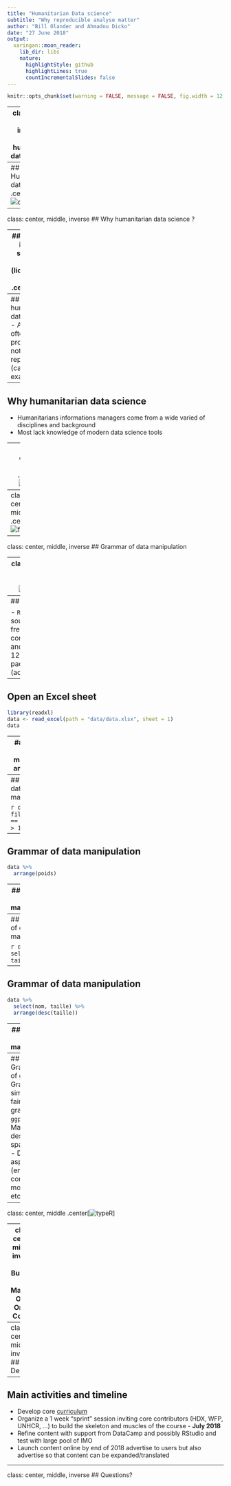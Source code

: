```yaml
---
title: "Humanitarian Data science"
subtitle: "Why reproducible analyse matter"
author: "Bill Olander and Ahmadou Dicko"
date: "27 June 2018"
output:
  xaringan::moon_reader:
    lib_dir: libs
    nature:
      highlightStyle: github
      highlightLines: true
      countIncrementalSlides: false
---
```


```r
knitr::opts_chunk$set(warning = FALSE, message = FALSE, fig.width = 12, fig.height = 4)
```

---
class: center, middle, inverse
## What is humanitarian data science ?

---
## Humanitarian data scientist
.center[![datasci](./images/datascience.png)]

---
class: center, middle, inverse
## Why humanitarian data science ?

---
## Analysis is often slow and costly (license and staff)
.center[![R](./images/reproducibleFlow.png)]

---
## Why humanitarian data science
- Analysis is often error prone and not reproducible (can give an example)


---
## Why humanitarian data science
- Humanitarians informations managers come from a wide varied of disciplines and background
- Most lack knowledge of modern data science tools

---
class: center, middle
.center[![flow](./images/RFlow.png)]

---
class: center, middle
.center[![flow](./images/datasciFlow.png)]

---
class: center, middle, inverse
## Grammar of data manipulation

---
class: center, middle
.center[![typeR](./images/typeR.gif)]

---
## Why R ?

 - `R` is open source and free
 - `R` great community and around 12000 packages (add-ons)


---
## Open an Excel sheet 

```r
library(readxl)
data <- read_excel(path = "data/data.xlsx", sheet = 1)
data
```	

---
## Grammar of data manipulation and graphics


```r
library(dplyr)
data %>%
  filter(village == "B") 
```

---
## Grammar of data manipulation

```r
data %>%
  filter(village == "B", taille > 170)
```

---
## Grammar of data manipulation

```r
data %>%
  arrange(poids)
```

---
## Grammar of data manipulation

```r
data %>%
  arrange(desc(poids))
```

---
## Grammar of data manipulation

```r
data %>%
  select(nom, taille)
```
---
## Grammar of data manipulation

```r
data %>%
  select(nom, taille) %>%
  arrange(desc(taille))
```

---
## Grammar of data manipulation

```r
data %>%
  mutate(taille_metre = taille / 100,
         imc = poids / (taille_metre^2)) %>%
  arrange(desc(imc))
```

---
## Grammaire of graphics
- Grammaire similaire pour faire des graphiques `ggplot2`
- Manipulation des données spatiales `sf`
- D'autres aspects (enquêtes complexes, modélisation, etc)

---
class: center, middle
.center[![typeR](./images/twitteR.png)]

---
class: center, middle, inverse
## Building a Massive Open Online Course

---
class: center, middle, inverse
## Demo

---
## Main activities and timeline

- Develop core [curriculum](https://docs.google.com/document/d/1ztVle5UL7TPJXh9v5amzKxRhEutRf4WqhdnCuaR7kwc/edit#)
- Organize a 1 week “sprint” session inviting core contributors (HDX, WFP, UNHCR, …) to build the skeleton and muscles of the course - **July 2018**
- Refine content with support from DataCamp and possibly RStudio and test with large pool of IMO
- Launch content online by end of 2018 advertise to users but also advertise so that content can be expanded/translated


---
class: center, middle, inverse
## Questions?

<!-- [dicko5@un.org](mailto:dicko5@un.org) -->

<!-- [dickoa.gitlab.io](http://dickoa.gitlab.io) -->

